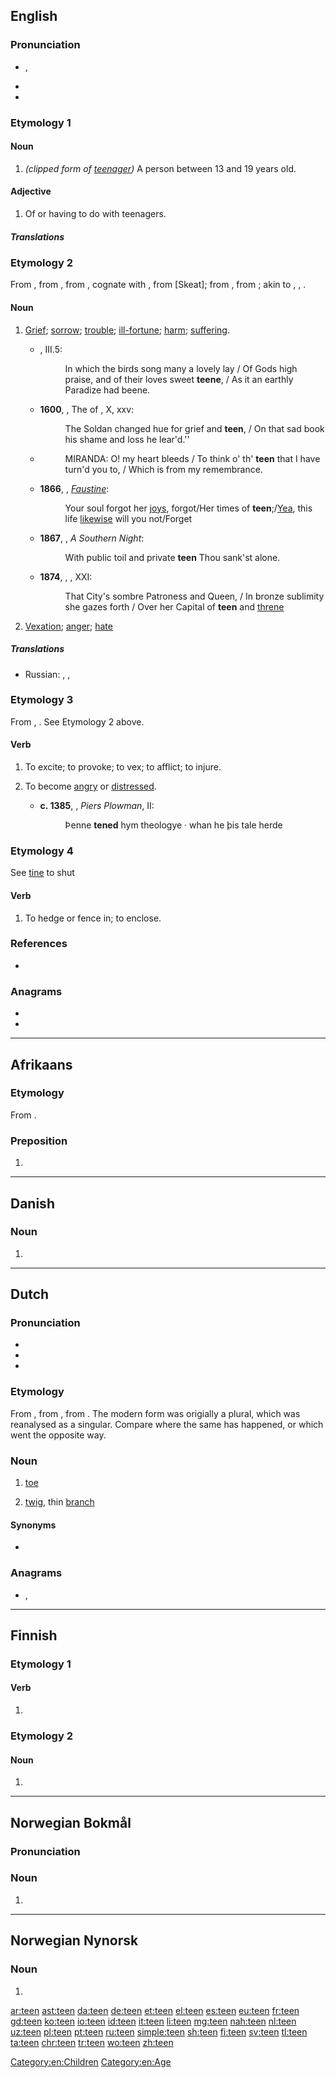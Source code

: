 {{also|-teen|teen-}}
==English==

===Pronunciation===
* {{enPR|tēn}}, {{IPA|/tiːn/|lang=en}}
* {{rhymes|iːn|lang=en}}
* {{audio|en-us-teen.ogg|Audio (US)|lang=en}}

===Etymology 1===
{{back-form|teenager|lang=en}}

====Noun====
{{en-noun}}

# ''(clipped form of [[teenager]])'' A person between 13 and 19 years old.

====Adjective====
{{en-adj}}

# Of or having to do with teenagers.

=====Translations=====
{{trans-see|teenager}}

[[Category:en:Children]]

===Etymology 2===
{{PIE root|en|deyḱ}}
From {{etyl|enm|en}} {{m|enm|tene}}, from {{etyl|ang|en}} {{m|ang|tēona||reproach, wrong, harm}}, from {{m|ang|tēon||to accuse}}, cognate with {{etyl|non|en}} {{m|non|tȳna||to lose}}, from {{etyl|non|en}} {{m|non|tjōn||loss, damage}}[Skeat]; from {{etyl|gem-pro|en}} {{m|gem-pro|*tīhaną||to blame}}, from {{etyl|ine-pro|en}} {{m|ine-pro|*deyk-||to show, direct, say}}; akin to {{cog|de|zeihen}}, {{cog|got|𐌲𐌰𐍄𐌴𐌹𐌷𐌰𐌽||to tell, announce}}, {{cog|la|dīcere||to say}}.

====Noun====
{{en-noun}}

# {{lb|en|archaic}} [[grief|Grief]]; [[sorrow]]; [[trouble]]; [[ill-fortune]]; [[harm]]; [[suffering]].
#* {{RQ:Spenser Faerie Queene}}, III.5:
#*: In which the birds song many a lovely lay / Of Gods high praise, and of their loves sweet '''teene''', / As it an earthly Paradize had beene{{nb...}}.
#* '''1600''', {{w|Edward Fairfax}}, The ''{{w|Jerusalem Delivered}}'' of {{w|Torquato Tasso|Tasso}}, X, xxv:
#*: The Soldan changed hue for grief and '''teen''', / On that sad book his shame and loss he lear'd.''
#* {{RQ:Shakespeare Tempest}}
#*: MIRANDA: O! my heart bleeds / To think o' th' '''teen''' that I have turn'd you to, / Which is from my remembrance.
#* '''1866''', {{w|Algernon Swinburne}}, ''[[s:Faustine|Faustine]]'':
#*: Your soul forgot her [[joy]]s, forgot/Her times of '''teen''';/[[Yea]], this life [[likewise]] will you not/Forget
#* '''1867''', {{w|Matthew Arnold}}, ''A Southern Night'':
#*: With public toil and private '''teen''' Thou sank'st alone.
#* '''1874''', {{w|James Thomson (B.V.)|James Thomson}}, {{w|The City of Dreadful Night}}, XXI:
#*: That City's sombre Patroness and Queen, / In bronze sublimity she gazes forth / Over her Capital of '''teen''' and [[threne]]
# {{lb|en|archaic|_|or|_|obsolete}} [[vexation|Vexation]]; [[anger]]; [[hate]]

=====Translations=====
{{trans-top|grief, sorrow, suffering}}
* Russian: {{t+|ru|бе́дствие|n}}, {{t+|ru|го́ре|n}}, {{t+|ru|несча́стье|n}}
{{trans-mid}}
{{trans-bottom}}

===Etymology 3===
From {{etyl|ang|en}} {{m|ang|teonian|tēonian}}, {{m|ang|tynan|tȳnan|to slander, vex}}. See Etymology 2 above.

====Verb====
{{en-verb}}

# {{lb|en|transitive|obsolete}} To excite; to provoke; to vex; to afflict; to injure.
# {{lb|en|reflexive|obsolete}} To become [[angry]] or [[distressed]].
#* '''c. 1385''', {{w|William Langland}}, ''Piers Plowman'', II:
#*: Þenne '''tened''' hym theologye · whan he þis tale herde

===Etymology 4===
See [[tine]] to shut

====Verb====
{{en-verb}}

# {{lb|en|transitive|obsolete|provincial}} To hedge or fence in; to enclose.
#: {{rfquotek|Halliwell}}

===References===
* {{R:Webster 1913}}

===Anagrams===
* {{l|en|EENT}}
* {{l|en|NEET}}

[[Category:en:Age]]

----

==Afrikaans==

===Etymology===
From {{etyl|nl|af}} {{m|nl|tegen}}.

===Preposition===
{{head|af|preposition}}

# {{l|en|against}}

----

==Danish==

===Noun===
{{head|da|noun form|g=c}}

# {{singular definite of|te|lang=da}}

----

==Dutch==

===Pronunciation===
* {{rhymes|eːn|lang=nl}}
* {{audio|Nl-teen.ogg|audio|lang=nl}}
* {{IPA|/ˈteːn/|lang=nl}}

===Etymology===
{{PIE root|nl|deyḱ}}
From {{inh|nl|dum|tee}}, from {{inh|nl|odt|*tēa}}, from {{inh|nl|gem-pro|*taihwǭ}}. The modern form was origially a plural, which was reanalysed as a singular. Compare {{m|dum|schoen}} where the same has happened, or {{m|nl|raaf}} which went the opposite way.

===Noun===
{{nl-noun|m|-en|teentje}}

# {{lb|nl|anatomy}} [[toe]]
# [[twig]], thin [[branch]]

====Synonyms====
* {{sense|twig}} {{l|nl|twijg}}

===Anagrams===
* {{l|nl|eten}}, {{l|nl|neet}}

----

==Finnish==

===Etymology 1===

====Verb====
{{head|fi|verb form}}

# {{fi-verb form of|pn=1s|tm=pres|tehdä}}

===Etymology 2===

====Noun====
{{head|fi|noun form}}

# {{fi-form of|tee|case=genitive|pl=singular}}

----

==Norwegian Bokmål==

===Pronunciation===
{{rfp|lang=nb}}

===Noun===
{{head|nb|noun form|g=m}}

# {{inflection of|te||definite|s|lang=nb}}

----

==Norwegian Nynorsk==

===Noun===
{{head|nn|noun form|g=m}}

# {{inflection of|te||definite|s|lang=nn}}

[[ar:teen]]
[[ast:teen]]
[[da:teen]]
[[de:teen]]
[[et:teen]]
[[el:teen]]
[[es:teen]]
[[eu:teen]]
[[fr:teen]]
[[gd:teen]]
[[ko:teen]]
[[io:teen]]
[[id:teen]]
[[it:teen]]
[[li:teen]]
[[mg:teen]]
[[nah:teen]]
[[nl:teen]]
[[uz:teen]]
[[pl:teen]]
[[pt:teen]]
[[ru:teen]]
[[simple:teen]]
[[sh:teen]]
[[fi:teen]]
[[sv:teen]]
[[tl:teen]]
[[ta:teen]]
[[chr:teen]]
[[tr:teen]]
[[wo:teen]]
[[zh:teen]]